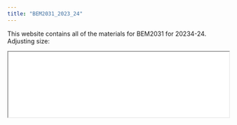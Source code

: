 ```yaml
---
title: "BEM2031_2023_24"
---
```


This website contains all of the materials for BEM2031 for 20234-24.
Adjusting size:

<iframe width="100%" src="quarto_2023_4/images/welcome.png">

</iframe>